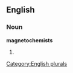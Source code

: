 ==English==

===Noun===
'''magnetochemists'''

# {{plural of|[[magnetochemist]]}}

[[Category:English plurals]]